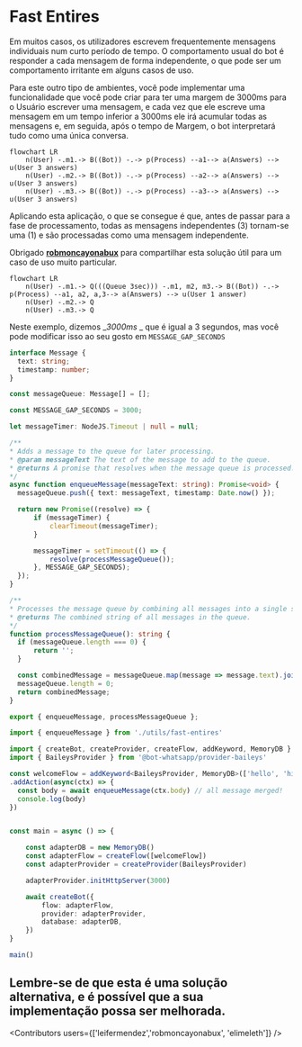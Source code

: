 

# Fast Entires

Em muitos casos, os utilizadores escrevem frequentemente mensagens individuais num curto período de tempo. O comportamento usual do bot é responder a cada mensagem de forma independente, o que pode ser um comportamento irritante em alguns casos de uso.

Para este outro tipo de ambientes, você pode implementar uma funcionalidade que você pode criar para ter uma margem de 3000ms para o Usuário escrever uma mensagem, e cada vez que ele escreve uma mensagem em um tempo inferior a 3000ms ele irá acumular todas as mensagens e, em seguida, após o tempo de Margem, o bot interpretará tudo como uma única conversa.

```mermaid
flowchart LR
    n(User) -.m1.-> B((Bot)) -.-> p(Process) --a1--> a(Answers) --> u(User 3 answers)
    n(User) -.m2.-> B((Bot)) -.-> p(Process) --a2--> a(Answers) --> u(User 3 answers)
    n(User) -.m3.-> B((Bot)) -.-> p(Process) --a3--> a(Answers) --> u(User 3 answers)
```

Aplicando esta aplicação, o que se consegue é que, antes de passar para a fase de processamento, todas as mensagens independentes (3) tornam-se uma (1) e são processadas como uma mensagem independente.

Obrigado __[robmoncayonabux](https://github.com/robmoncayonabux)__ para compartilhar esta solução útil para um caso de uso muito particular.

```mermaid
flowchart LR
    n(User) -.m1.-> Q(((Queue 3sec))) -.m1, m2, m3.-> B((Bot)) -.-> p(Process) --a1, a2, a,3--> a(Answers) --> u(User 1 answer)
    n(User) -.m2.-> Q
    n(User) -.m3.-> Q
```
Neste exemplo, dizemos __3000ms_ _ que é igual a 3 segundos, mas você pode modificar isso ao seu gosto em `MESSAGE_GAP_SECONDS`

<CodeGroup>

```ts {{ title: 'fast-entires.ts' }}
interface Message {
  text: string;
  timestamp: number;
}

const messageQueue: Message[] = [];

const MESSAGE_GAP_SECONDS = 3000;

let messageTimer: NodeJS.Timeout | null = null;

/**
* Adds a message to the queue for later processing.
* @param messageText The text of the message to add to the queue.
* @returns A promise that resolves when the message queue is processed.
*/
async function enqueueMessage(messageText: string): Promise<void> {
  messageQueue.push({ text: messageText, timestamp: Date.now() });

  return new Promise((resolve) => {
      if (messageTimer) {
          clearTimeout(messageTimer);
      }

      messageTimer = setTimeout(() => {
          resolve(processMessageQueue());
      }, MESSAGE_GAP_SECONDS);
  });
}

/**
* Processes the message queue by combining all messages into a single string and clearing the queue.
* @returns The combined string of all messages in the queue.
*/
function processMessageQueue(): string {
  if (messageQueue.length === 0) {
      return '';
  }

  const combinedMessage = messageQueue.map(message => message.text).join(" ");
  messageQueue.length = 0;
  return combinedMessage;
}

export { enqueueMessage, processMessageQueue };
```
```ts {{ title: 'app.ts' }}
import { enqueueMessage } from './utils/fast-entires'

import { createBot, createProvider, createFlow, addKeyword, MemoryDB } from '@bot-whatsapp/bot'
import { BaileysProvider } from '@bot-whatsapp/provider-baileys'

const welcomeFlow = addKeyword<BaileysProvider, MemoryDB>(['hello', 'hi'])
.addAction(async(ctx) => {
  const body = await enqueueMessage(ctx.body) // all message merged!
  console.log(body)
})


const main = async () => {

    const adapterDB = new MemoryDB()
    const adapterFlow = createFlow([welcomeFlow])
    const adapterProvider = createProvider(BaileysProvider)

    adapterProvider.initHttpServer(3000)

    await createBot({
        flow: adapterFlow,
        provider: adapterProvider,
        database: adapterDB,
    })
}

main()
```
</CodeGroup>

Lembre-se de que esta é uma solução alternativa, e é possível que a sua implementação possa ser melhorada.
----

<Guides />

<Resources />

<Contributors users={['leifermendez','robmoncayonabux', 'elimeleth']} />
